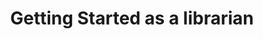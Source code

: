 ---
title: Getting Started as a librarian
description: Get started contributing to Hardcover as a librarian.
category: guide
lastUpdated: 2025-01-04 17:12:00
layout: ../../../layouts/documentation.astro
---